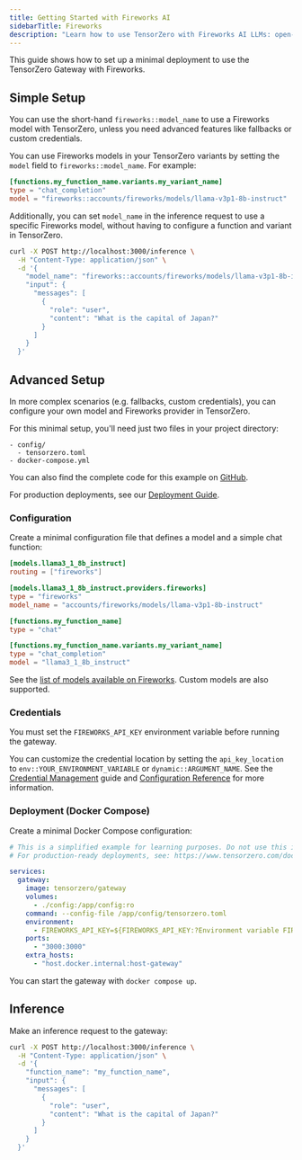 ```yaml
---
title: Getting Started with Fireworks AI
sidebarTitle: Fireworks
description: "Learn how to use TensorZero with Fireworks AI LLMs: open-source gateway, observability, optimization, evaluations, and experimentation."
---
```


This guide shows how to set up a minimal deployment to use the TensorZero Gateway with Fireworks.

## Simple Setup

You can use the short-hand `fireworks::model_name` to use a Fireworks model with TensorZero, unless you need advanced features like fallbacks or custom credentials.

You can use Fireworks models in your TensorZero variants by setting the `model` field to `fireworks::model_name`.
For example:

```toml {3}
[functions.my_function_name.variants.my_variant_name]
type = "chat_completion"
model = "fireworks::accounts/fireworks/models/llama-v3p1-8b-instruct"
```

Additionally, you can set `model_name` in the inference request to use a specific Fireworks model, without having to configure a function and variant in TensorZero.

```bash {4}
curl -X POST http://localhost:3000/inference \
  -H "Content-Type: application/json" \
  -d '{
    "model_name": "fireworks::accounts/fireworks/models/llama-v3p1-8b-instruct",
    "input": {
      "messages": [
        {
          "role": "user",
          "content": "What is the capital of Japan?"
        }
      ]
    }
  }'
```

## Advanced Setup

In more complex scenarios (e.g. fallbacks, custom credentials), you can configure your own model and Fireworks provider in TensorZero.

For this minimal setup, you'll need just two files in your project directory:

```
- config/
  - tensorzero.toml
- docker-compose.yml
```

<Tip>

You can also find the complete code for this example on [GitHub](https://github.com/tensorzero/tensorzero/tree/main/examples/guides/providers/fireworks).

</Tip>

For production deployments, see our [Deployment Guide](/gateway/deployment/).

### Configuration

Create a minimal configuration file that defines a model and a simple chat function:

```toml title="config/tensorzero.toml"
[models.llama3_1_8b_instruct]
routing = ["fireworks"]

[models.llama3_1_8b_instruct.providers.fireworks]
type = "fireworks"
model_name = "accounts/fireworks/models/llama-v3p1-8b-instruct"

[functions.my_function_name]
type = "chat"

[functions.my_function_name.variants.my_variant_name]
type = "chat_completion"
model = "llama3_1_8b_instruct"
```

See the [list of models available on Fireworks](https://fireworks.ai/models).
Custom models are also supported.

### Credentials

You must set the `FIREWORKS_API_KEY` environment variable before running the gateway.

You can customize the credential location by setting the `api_key_location` to `env::YOUR_ENVIRONMENT_VARIABLE` or `dynamic::ARGUMENT_NAME`.
See the [Credential Management](/gateway/guides/credential-management/) guide and [Configuration Reference](/gateway/configuration-reference/) for more information.

### Deployment (Docker Compose)

Create a minimal Docker Compose configuration:

```yaml title="docker-compose.yml"
# This is a simplified example for learning purposes. Do not use this in production.
# For production-ready deployments, see: https://www.tensorzero.com/docs/gateway/deployment

services:
  gateway:
    image: tensorzero/gateway
    volumes:
      - ./config:/app/config:ro
    command: --config-file /app/config/tensorzero.toml
    environment:
      - FIREWORKS_API_KEY=${FIREWORKS_API_KEY:?Environment variable FIREWORKS_API_KEY must be set.}
    ports:
      - "3000:3000"
    extra_hosts:
      - "host.docker.internal:host-gateway"
```

You can start the gateway with `docker compose up`.

## Inference

Make an inference request to the gateway:

```bash
curl -X POST http://localhost:3000/inference \
  -H "Content-Type: application/json" \
  -d '{
    "function_name": "my_function_name",
    "input": {
      "messages": [
        {
          "role": "user",
          "content": "What is the capital of Japan?"
        }
      ]
    }
  }'
```
